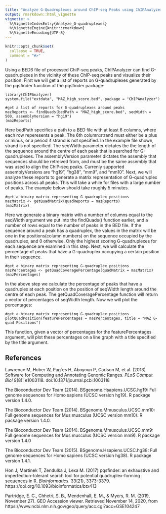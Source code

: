 ```yaml
---
title: "Analyze G-Quadruplexes around ChIP-seq Peaks using ChIPAnalyzer"
output: rmarkdown::html_vignette
vignette: >
  %\VignetteIndexEntry{Analyze_G-quadruplexes}
  %\VignetteEngine{knitr::rmarkdown}
  %\VignetteEncoding{UTF-8}
---
```


```r
knitr::opts_chunk$set(
  collapse = TRUE,
  comment = "#>"
)
```
Using a BED6 file of processed ChiP-seq peaks, ChIPAnalyzer can find G-quadruplexes in the vicinity of
these ChIP-seq peaks and visualize their position. First we will get a list of reports on G-quadruplexes generated by the pqsfinder function of the pqsfinder package:

```
library(ChIPAnalyzer)
system.file("extdata", "MAZ_high_score.bed", package = "ChIPAnalyzer")

#get a list of reports for G-quadruplexes around peaks
mazReports <- findQuads(bedPath = "MAZ_high_score.bed", seqWidth = 500, assemblyVersion = "hg19")
(mazReports)
```

Here bedPath specifies a path to a BED file with at least 6 columns, where each row reperesents a peak. The 6th column:strand must either be a plus or minus, or a period if strand is not specified. In the example file shown, strand is not specified. The seqWidth parameter dictates the the length of the sequence around the centre of each peak that is searched for G-quadruplexes. The assemblyVersion parameter dictates the assembly that sequences should be retreived from, and must be the same assembly that was used to align the ChIP-seq peaks. Currenly supported assemblyVersions are "hg19", "hg38", "mm9", and "mm10". Next, we will analyze these reports to generate a matrix representation of G-quadruplex positions across all peaks. This will take a while for files with a large number of peaks. The example below should take roughly 5 minutes.

```
#get a binary matrix representing G-quadruplex positions
mazMatrix <- getQuadMatrix(quadReports = mazReports)
(mazMatrix)

```

Here we generate a binary matrix with a number of columns equal to the seqWidth argument we put into the findQuads() function earlier, and a number of rows equal to the number of peaks in the BED file. If the sequence around a peak has a quadruplex, the values in the matrix will be one in the positions(column numbers) on the sequence occupied by the quadruplex, and 0 otherwise. Only the highest scoring G-quadruplexes for each sequence are examined in this step. Next, we will calculate the percentage of peaks that have a G-quadruplex occupying a certain position in their sequence.

```
#get a binary matrix representing G-quadruplex positions
mazPercentages <- getQuadCoveragePercentage(quadMatrix = mazMatrix)
(mazPercentages)
```

In the above step we calculate the percentage of peaks that have a quadruplex at each position on the position of seqWidth length around the centre of each peak. The getQuadCoveragePercentage function will return a vector of percentages of seqWidth length. Now we will plot the percentages:

```
#get a binary matrix representing G-quadruplex positions
plotQuadPosition(featurePercentages = mazPercentages, title = "MAZ G-quad Positions")
```

This function, given a vector of percentages for the featurePercentages argument, will plot these percentages on a line graph with a title specified by the title argument.

## References

Lawrence M, Huber W, Pag\`es H, Aboyoun P, Carlson M, et al. (2013) Software for Computing and Annotating Genomic Ranges.
  *PLoS Comput Biol* 9(8): e1003118.
  doi:10.1371/journal.pcbi.1003118
  
The Bioconductor Dev Team (2014).
  BSgenome.Hsapiens.UCSC.hg19: Full genome sequences for Homo
  sapiens (UCSC version hg19). R package version 1.4.0.
  
The Bioconductor Dev Team (2014).
  BSgenome.Mmusculus.UCSC.mm10: Full genome sequences for Mus
  musculus (UCSC version mm10). R package version 1.4.0.
  
The Bioconductor Dev Team (2014).
  BSgenome.Mmusculus.UCSC.mm9: Full genome sequences for Mus
  musculus (UCSC version mm9). R package version 1.4.0
  
The Bioconductor Dev Team (2015).
  BSgenome.Hsapiens.UCSC.hg38: Full genome sequences for Homo
  sapiens (UCSC version hg38). R package version 1.4.1.
  
Hon J, Martinek T, Zendulka J, Lexa M. (2017) pqsfinder: an
  exhaustive and imperfection-tolerant search tool for
  potential quadruplex-forming sequences in R. *Bioinformatics*.
  33(21), 3373-3379.
  https://doi.org/10.1093/bioinformatics/btx413
  
Partridge, E. C., Chhetri, S. B., Mendenhall, E. M., & Myers, R. M. (2019, November 27). GEO Accession viewer. Retrieved November 14, 2020, from https://www.ncbi.nlm.nih.gov/geo/query/acc.cgi?acc=GSE104247
